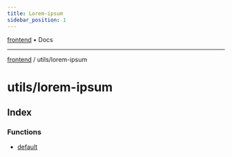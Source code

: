 ```yaml
---
title: Lorem-ipsum
sidebar_position: 1
---
```


[frontend](./lorem-ipsum/../..) • Docs

***

[frontend](./lorem-ipsum/../..) / utils/lorem-ipsum

# utils/lorem-ipsum

## Index

### Functions

- [default](./lorem-ipsum/functions/default)
